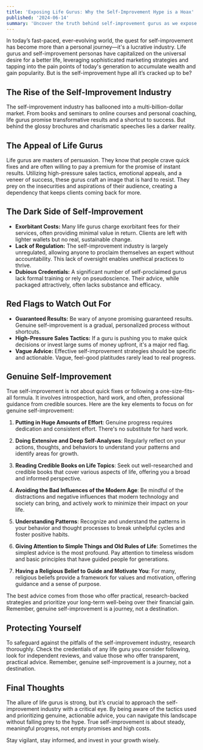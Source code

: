 ```yaml
---
title: 'Exposing Life Gurus: Why the Self-Improvement Hype is a Hoax'
published: '2024-06-14'
summary: 'Uncover the truth behind self-improvement gurus as we expose the scams and misleading promises in the pursuit of personal growth'
---
```


In today’s fast-paced, ever-evolving world, the quest for self-improvement has become more than a personal journey—it's a lucrative industry. Life gurus and self-improvement personas have capitalized on the universal desire for a better life, leveraging sophisticated marketing strategies and tapping into the pain points of today's generation to accumulate wealth and gain popularity. But is the self-improvement hype all it’s cracked up to be?

## The Rise of the Self-Improvement Industry

The self-improvement industry has ballooned into a multi-billion-dollar market. From books and seminars to online courses and personal coaching, life gurus promise transformative results and a shortcut to success. But behind the glossy brochures and charismatic speeches lies a darker reality.

## The Appeal of Life Gurus

Life gurus are masters of persuasion. They know that people crave quick fixes and are often willing to pay a premium for the promise of instant results. Utilizing high-pressure sales tactics, emotional appeals, and a veneer of success, these gurus craft an image that is hard to resist. They prey on the insecurities and aspirations of their audience, creating a dependency that keeps clients coming back for more.

## The Dark Side of Self-Improvement

- **Exorbitant Costs:** Many life gurus charge exorbitant fees for their services, often providing minimal value in return. Clients are left with lighter wallets but no real, sustainable change.
- **Lack of Regulation:** The self-improvement industry is largely unregulated, allowing anyone to proclaim themselves an expert without accountability. This lack of oversight enables unethical practices to thrive.
- **Dubious Credentials:** A significant number of self-proclaimed gurus lack formal training or rely on pseudoscience. Their advice, while packaged attractively, often lacks substance and efficacy.

## Red Flags to Watch Out For

- **Guaranteed Results:** Be wary of anyone promising guaranteed results. Genuine self-improvement is a gradual, personalized process without shortcuts.
- **High-Pressure Sales Tactics:** If a guru is pushing you to make quick decisions or invest large sums of money upfront, it's a major red flag.
- **Vague Advice:** Effective self-improvement strategies should be specific and actionable. Vague, feel-good platitudes rarely lead to real progress.

## Genuine Self-Improvement

True self-improvement is not about quick fixes or following a one-size-fits-all formula. It involves introspection, hard work, and often, professional guidance from credible sources. Here are the key elements to focus on for genuine self-improvement:

1. **Putting in Huge Amounts of Effort**: Genuine progress requires dedication and consistent effort. There's no substitute for hard work.

2. **Doing Extensive and Deep Self-Analyses**: Regularly reflect on your actions, thoughts, and behaviors to understand your patterns and identify areas for growth.

3. **Reading Credible Books on Life Topics**: Seek out well-researched and credible books that cover various aspects of life, offering you a broad and informed perspective.

4. **Avoiding the Bad Influences of the Modern Age**: Be mindful of the distractions and negative influences that modern technology and society can bring, and actively work to minimize their impact on your life.

5. **Understanding Patterns**: Recognize and understand the patterns in your behavior and thought processes to break unhelpful cycles and foster positive habits.

6. **Giving Attention to Simple Things and Old Rules of Life**: Sometimes the simplest advice is the most profound. Pay attention to timeless wisdom and basic principles that have guided people for generations.

7. **Having a Religious Belief to Guide and Motivate You**: For many, religious beliefs provide a framework for values and motivation, offering guidance and a sense of purpose.

The best advice comes from those who offer practical, research-backed strategies and prioritize your long-term well-being over their financial gain. Remember, genuine self-improvement is a journey, not a destination.

## Protecting Yourself

To safeguard against the pitfalls of the self-improvement industry, research thoroughly. Check the credentials of any life guru you consider following, look for independent reviews, and value those who offer transparent, practical advice. Remember, genuine self-improvement is a journey, not a destination.

## Final Thoughts

The allure of life gurus is strong, but it’s crucial to approach the self-improvement industry with a critical eye. By being aware of the tactics used and prioritizing genuine, actionable advice, you can navigate this landscape without falling prey to the hype. True self-improvement is about steady, meaningful progress, not empty promises and high costs.

Stay vigilant, stay informed, and invest in your growth wisely.
